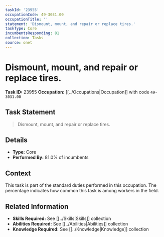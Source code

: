 ```yaml
---
taskId: '23955'
occupationCode: 49-3031.00
occupationTitle: ''
statement: 'Dismount, mount, and repair or replace tires.'
taskType: Core
incumbentsResponding: 81
collection: Tasks
source: onet
---
```

# Dismount, mount, and repair or replace tires.

**Task ID:** 23955
**Occupation:** [[../Occupations|Occupation]] with code `49-3031.00`

## Task Statement

> Dismount, mount, and repair or replace tires.

## Details

- **Type:** Core
- **Performed By:** 81.0% of incumbents

## Context

This task is part of the standard duties performed in this occupation. The percentage indicates how common this task is among workers in the field.

## Related Information

- **Skills Required:** See [[../Skills|Skills]] collection
- **Abilities Required:** See [[../Abilities|Abilities]] collection
- **Knowledge Required:** See [[../Knowledge|Knowledge]] collection
